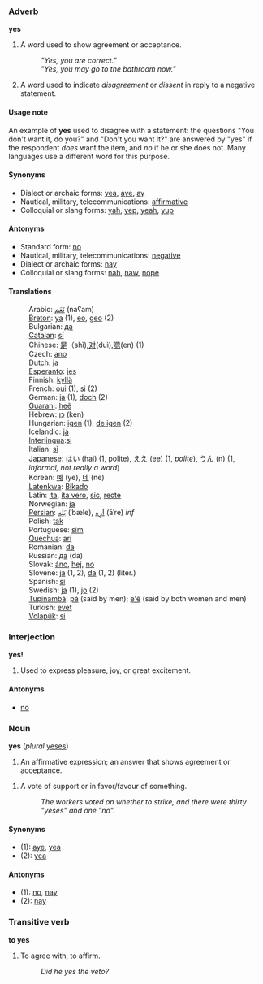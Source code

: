 ===Adverb===
'''yes'''

#A word used to show agreement or acceptance. 
#:'' "Yes, you are correct." '' 
#:'' "Yes, you may go to the bathroom now."''
#A word used to indicate ''disagreement'' or ''dissent'' in reply to a negative statement.

====Usage note====
An example of '''yes''' used to disagree with a statement: the questions "You don't want it, do you?" and "Don't you want it?" are answered by "yes" if the respondent ''does'' want the item, and ''no'' if he or she does not.  Many languages use a different word for this purpose.

====Synonyms====
*Dialect or archaic forms: [[yea]], [[aye]], [[ay]]
*Nautical, military, telecommunications: [[affirmative]]
*Colloquial or slang forms: [[yah]], [[yep]], [[yeah]], [[yup]]

====Antonyms====
*Standard form: [[no]]
*Nautical, military, telecommunications: [[negative]]
*Dialect or archaic forms: [[nay]]
*Colloquial or slang forms: [[nah]], [[naw]], [[nope]]

====Translations====
:Arabic: [[نَعَم]] (naʕam)
:[[Breton]]: [[ya]] (1), [[eo]], [[geo]] (2)
:Bulgarian: [[да]]
:[[Catalan]]: [[sí]]
:Chinese: [[是]]（shì),[[对]](duì),[[嗯]](en) (1)
:Czech: [[ano]]
:Dutch: [[ja]]
:[[Esperanto]]: [[jes]]
:Finnish: [[kyllä]]
:French: [[oui]] (1), [[si]] (2)
:German: [[ja]] (1), [[doch]] (2)
:[[Guarani]]: [[heẽ]]
:Hebrew: [[כן]] (ken)
:Hungarian: [[igen]] (1), [[de igen]] (2)
:Icelandic: [[já]]
:[[Interlingua]]:[[si]]
:Italian: [[sì]]
:Japanese: [[はい]] (hai) (1, polite), [[ええ]] (ee) (1, ''polite''), [[うん]] (n) (1, ''informal, not really a word'')
:Korean: [[예]] (ye), [[네]] (ne)
:[[Latenkwa]]: [[Bikado]]
:Latin: [[ita]], [[ita vero]], [[sic]], [[recte]]
:Norwegian: [[ja]]
:[[Persian]]: [[بَلِه]] (ˈbæle), [[آرِه]] (āˈre) ''inf''
:Polish: [[tak]]
:Portuguese: [[sim]]
:[[Quechua]]: [[arí]]
:Romanian: [[da]]
:Russian: [[дa]] (da)
:Slovak: [[áno]], [[hej]], [[no#Slovak|no]]
:Slovene: [[ja]] (1, 2), [[da]] (1, 2) (liter.)
:Spanish: [[sí]]
:Swedish: [[ja]] (1), [[jo]] (2)
:[[Tupinambá]]: [[pá]] (said by men); [[e'ẽ]] (said by both women and men)
:Turkish: [[evet]]
:[[Volapük]]: [[si]]

===Interjection===
'''yes!'''

#Used to express pleasure, joy, or great excitement.

====Antonyms====
*[[no]]

===Noun===
'''yes''' (''plural'' [[yeses]])

#An affirmative expression; an answer that shows agreement or acceptance. 
<!--this is an example of the adverb #:''Twenty guests said yes to our party invitation.'' -->
#A vote of support or in favor/favour of something. 
#:''The workers voted on whether to strike, and there were thirty "yeses" and one "no".''<p>
<!-- same as sense above? #A word to refer to the affirmative, rather than a negative.
#:''Though because of work commitments, they were hoping for a no, they got a yes.''-->

====Synonyms====
*(1): [[aye]], [[yea]]
*(2): [[yea]]

====Antonyms====
*(1): [[no]], [[nay]]
*(2): [[nay]]

===Transitive verb===
'''to yes'''
#To agree with, to affirm.
#:''Did he yes the veto?''